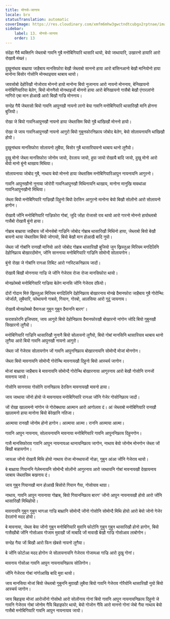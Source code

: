 ```yaml
---
title: मोनसे-जानाय
locale: brx
statusTranslation: automatic
coverImage: https://res.cloudinary.com/xmfm6mhw3gwctndtcubgx2rptnae/image/upload/v1741354419/small_cover_la_gran_rebelion_28716e29d2.webp
sidebar:
    label: 13. मोनसे-जानाय
    order: 13
---
```

संदेहा गैयै ब्यक्तिनि जेब्लाबो गावनि गुबै मनोबिगियारि थासारि थायो, बेयो जाथायारि, उखारनो हायारि आरो रोखायै मंख्लं।

दुखुनांथाव बाथ्राया जाहैबाय मानसिफोरा बेखौ जेब्लाबो साननो हाया आरो बांसिनआनो बेखौ मानियोनो हाया मानोना बिसोर गोसोनि मोनथाइयाव थाबाय थायो।

जावसोबो देहोरिखौ नोजोराव मोननो हायो मानोना बियो नुजानाय आरो नायनो मोननाय, बेनिखायनो मनोबिगियारिया बेलेग, बियो मोननैसो मोनथाइजों मोननो हाया आरो बेनिखायनो गासैबो बेखौ एंगारलांनो नागिरो एबा  मान होआखै आरो बिखौ गाज्रि मोननाय।

सन्देह गैयै जेब्लासो बियो गावनि आपुनखौ नायनो लागो बेया गावनि मनोबिगियारि थासारिखौ मानि होनना बुजियो।

रोखा जे बियो गावनिआपुनखौ नायनो हाया जेब्लासिम बियो गुबै थांखिखौ मोननो हायो।

रोखा जे जाय गावनिआपुनखौ नायनो आगुरो बियो गुबुनफोरनिफ्राय जोबोद बेलेग, बेयो सोलायनायनि थांखिखौ होयो।

दुखुनांथाव मानसिफोरा सोलायनो लुबैया, बिसोर गुबै थासारियावनो थाबाय थानो लुगैयो।

दुखु मोनो जेब्ला मानसिफोरा जोनोम जायो, देरलाय जायो, हुग्रा जायो रोखायै बादि जायो, दुखु मोनो आरो थैयो मानो बुंनो थाखाय मिथिया।

सोलायनाया जोबोद गुबै, नाथाय बेयो मोननो हाया जेब्लासिम मनोबिगियारिआपुन नायनायनि आगुरनो।

गावनि आपुनखौनो नुनाया जोरोरी गावनिआपुनखौ मिथिनायनि थाखाय, मानोना मानुखि मावथांआ गावनिआपुनखौनो मिथिया।

जेब्ला बियो मनोबिगियारि गाज्रिखौ दिहुनो बियो देरसिन आगुरनो मानोना बेयो बिखौ सोलोंनो आरो सोलायनो हागोन।

रोखायै जोंनि मनोबिगियारि गाज्रिफोरा गोबां, जुदि जोंहा रोजासो राव थायो आरो गारनो मोननो हायोब्लाबो गासैबो रोखायै बुंनो हाया।

गोब्राब बाथ्राया जाहैबाय जों मोनसेबो गाज्रिनि जोबोद गोब्राब थासारिखौ मिथिंनो हाया, जेब्लाबो बियो बेखौ बायनो थाया जेब्लासिम बियो जोगायो, बियो बेखौ मान होआखै बादि नुयो।

जेब्ला जों गोबांनि रानखौ मानियो आरो जोबोद गोब्राब थासारिखौ बुजियो जुन ख्रिस्तुआ मिरियम मगदिलिनि देहोनिफ्राय बोखारदोंमोन, जोंनि साननाया मनोबिगियारि गाज्रिनि सोमोन्दै सोलायगोन।

बुंनो रोखा जे गोबांनि रानआ तिबिट आरो ग्नस्टिकनिफ्राय जादों।

रोखायै बिखौ मोननाया गाज्रि जे जोंनि गेजेराव रोजा रोजा मानसिफोरा थायो।

मोनफ्रोमबो मनोबिगियारि गाज्रिया बेलेग मानसि जोंनि गेजेराव दंफैयो।

दोरों गोदान मिरुं ख्रिस्तुआ मिरियम मगदिलिनि देहोनिफ्राय बोखारनाय मोनब्रे दैमानफोरा जाहैबाय गुबै गोरोन्थि: जोर्जालै, लुबैयारि, फोथायनो गाबसे, गियान, गोरबो, आलसिया आरो गुदुं जायनाय।

रोखायै मोनफ्रोमबो दैमानआ गुबुन गुबुन दैमाननि बारग'।

फरावफोरनि इजिप्ताव, जाय आगुरो बियो देहोनिफ्राय दैमानफोरखौ बोखारनो नांगोन जोदि बियो गुबुनखौ सिखारनो लुगैयो।

मनोबिगियारि गाज्रिनि थासारिखौ नुनानै बियो सोलायनो लुगैयो, बियो गोबां मानसिनि थासारियाव थाबाय थानो लुगैया आरो बियो गावनि आपुनखौ नायनो आगुरो।

जेब्ला जों गेजेराव सोलायगोन जों गावनि आपुननिफ्राय बोखारनायनि सोमोन्दै मोजां मोनगोन।

जेब्ला बियो मावनायनि सोमोन्दै गोरोन्थि मावनायखौ दिहुनो बियो आस्चर्य जागोन।

मोजां बाथ्राया जाहैबाय बे मावनायनि सोमोन्दै गोरोन्थि बोखारनाया आगुरनाय आरो बेखौ गोसोनि रानजों मावनाय जायो।

गोसोनि साननाया गोसोनि राननिफ्राय देरसिन मावनायखौ मावनो हाया।

जाय जाथाया जोंनो होयो जे मावनायाव मनोबिगियारि रानआ जोंनि गेजेर गोसोनिफ्राय जादों।

जों रोखा खालामनो नांगोन जे गोरोबथाया आत्मान आरो आगोलाव दं। आं जेब्लाबो मनोबिगियारि रानखौ खालामनो हाया मानोना बियो बेरेखानि नतिजा।

आत्माया रानखौ जोनोम होनो हागोन। आत्माया आत्मा। राननि आत्माया आत्मा।

गावनि आपुन नायनाय, सोलायनायनि मावनाया मनोबिगियारि गावनि आपुननिफ्राय दिहुनगोन।

गासै मानसिफोराव गावनि आपुन नायनायआ थानायनिफ्राय जागोन, नाथाय बेयो जोनोम मोनगोन जेब्ला जों बिखौ बाहायगोन।

जायआ जोंनो रोखायै मिथि होयो नाथाय रोजा मोनथायजों नोङा, गुबुन आंआ जोंनि गेजेराव थायो।

बे बाथ्राया गियाननि गेलेमनायनि सोमोन्दै सोलोंनो आगुरनाय आरो जाथायनि गोबां मावनायखौ देखायनाय जाबाय जेब्लासिम बखनाय दं।

जाय गुबुन गियानखौ मान होआखै बिसोरो गियान गैया, गोसोयाव थाग्रा।

नाथाय, गावनि आपुन नायनाया गोब्राब, बियो गियाननिफ्राय बारग' जोंनो आपुन नायनायखौ होयो आरो जोंनि थासारिखौ मिथिहोयो।

मावनायनि गुबुन गुबुन भागआ गाज्रि बाथ्रानि सोमोन्दै जोंनो गोसोनि सोमोन्दै मिथि होयो आरो बेयो जोनो गेजेर देरलांनो मदद होयो।

बे मावनाया, जेब्ला बेया जोंनो गुबुन मनोबिगियारि मुवानि फोटोनि गुबुन गुबुन थासारिखौ होनो हागोन, बियो गासैखौबो जोंनि गोसोआव गोजाम मुवाखौ जों माबादि जों मावाखै बेखौ गाज्रि गोसोआव लाबोगोन।

सन्देह गैया जों बिखौ आरो फिन खेबसे नायनो लुगैया।

बे जोंनि फोटोआ मदद होगोन जे सोलायनायनि गेजेराव गोजामआ गाज्रि आरो दुखु गोनां।

मावनाय गोसोआ गावनि आपुन नायनायनिफ्राय सोलिगोन।

जोंनि गेजेराव गोबां नांगोआखि बादि मुवा थायो।

जाय मानसिया मोजां बियो जेब्लाबो गुबुननि मुवाखौ लुबैया बियो गावनि गेजेराव गोरैयोनि थासारिखौ नुयो बियो आस्चर्य जागोन।

जाय बिहाइया मोजां आरोजोंनो गोसोथो आरो सोलोंनाय गोनां बियो गावनि आपुन नायनायनिफ्राय दिहुनो जे गावनि गेजेराव गोबां जोनोम गैयि बिहाइफोर थायो, बेयो गोजोन गैयि आरो माननो गोनां जेबो गैया नाथाय बेयो गासैबो मनोबिगियारि गावनि आपुन नायनायाव जायो।

